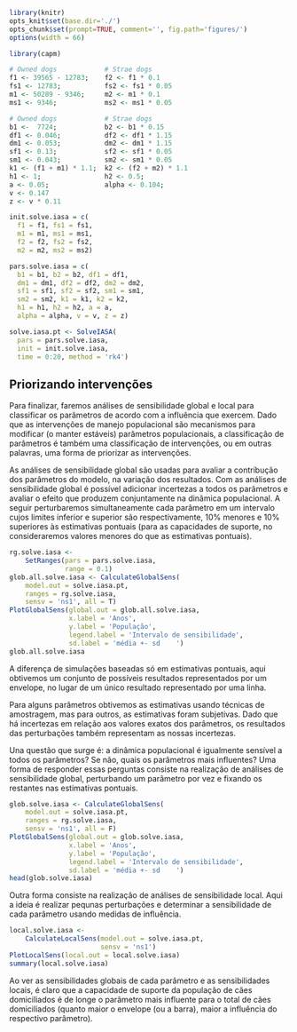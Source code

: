 ```r
library(knitr)
opts_knit$set(base.dir='./')
opts_chunk$set(prompt=TRUE, comment='', fig.path='figures/')
options(width = 66)
```

```r
library(capm)
```

```r
# Owned dogs            # Strae dogs
f1 <- 39565 - 12783;    f2 <- f1 * 0.1
fs1 <- 12783;           fs2 <- fs1 * 0.05
m1 <- 50289 - 9346;     m2 <- m1 * 0.1
ms1 <- 9346;            ms2 <- ms1 * 0.05

# Owned dogs            # Strae dogs
b1 <-  7724;            b2 <- b1 * 0.15
df1 <- 0.046;           df2 <- df1 * 1.15
dm1 <- 0.053;           dm2 <- dm1 * 1.15
sf1 <- 0.13;            sf2 <- sf1 * 0.05
sm1 <- 0.043;           sm2 <- sm1 * 0.05
k1 <- (f1 + m1) * 1.1;  k2 <- (f2 + m2) * 1.1
h1 <- 1;                h2 <- 0.5;
a <- 0.05;              alpha <- 0.104;
v <- 0.147
z <- v * 0.11

init.solve.iasa = c(
  f1 = f1, fs1 = fs1,
  m1 = m1, ms1 = ms1,
  f2 = f2, fs2 = fs2,
  m2 = m2, ms2 = ms2)

pars.solve.iasa = c(
  b1 = b1, b2 = b2, df1 = df1,
  dm1 = dm1, df2 = df2, dm2 = dm2,
  sf1 = sf1, sf2 = sf2, sm1 = sm1,
  sm2 = sm2, k1 = k1, k2 = k2,
  h1 = h1, h2 = h2, a = a,
  alpha = alpha, v = v, z = z)

solve.iasa.pt <- SolveIASA(
  pars = pars.solve.iasa,
  init = init.solve.iasa,
  time = 0:20, method = 'rk4')
```

## Priorizando intervenções

Para finalizar, faremos análises de sensibilidade global e local para classificar os parâmetros de acordo com a influência que exercem. Dado que as intervenções de manejo populacional são mecanismos para modificar (o manter estáveis) parâmetros populacionais, a classificação de parâmetros é também uma classificação de intervenções, ou em outras palavras, uma forma de priorizar as intervenções.

As análises de sensibilidade global são usadas para avaliar a contribução dos parâmetros do modelo, na variação dos resultados. Com as análises de sensibilidade global é possível adicionar incertezas a todos os parâmetros e avaliar o efeito que produzem conjuntamente na dinâmica populacional. A seguir perturbaremos simultaneamente cada parâmetro em um intervalo cujos limites inferior e superior são respectivamente, 10% menores e 10% superiores às estimativas pontuais (para as capacidades de suporte, no consideraremos valores menores do que as estimativas pontuais).

```r
rg.solve.iasa <-
    SetRanges(pars = pars.solve.iasa,
              range = 0.1)
glob.all.solve.iasa <- CalculateGlobalSens(
    model.out = solve.iasa.pt,
    ranges = rg.solve.iasa,
    sensv = 'ns1', all = T)
PlotGlobalSens(global.out = glob.all.solve.iasa,
               x.label = 'Anos',
               y.label = 'População',
               legend.label = 'Intervalo de sensibilidade',
               sd.label = 'média +- sd    ')
glob.all.solve.iasa
```

A diferença de simulações baseadas só em estimativas pontuais, aqui obtivemos um conjunto de possíveis resultados representados por um envelope, no lugar de um único resultado representado por uma linha.  

Para alguns parâmetros obtivemos as estimativas usando técnicas de amostragem, mas para outros, as estimativas foram subjetivas. Dado que há incertezas em relação aos valores exatos dos parâmetros, os resultados das perturbações também representam as nossas incertezas.  

Una questão que surge é: a dinâmica populacional é igualmente sensível a todos os parâmetros? Se não, quais os parâmetros mais influentes? Uma forma de responder essas perguntas consiste na realização de análises de sensibilidade global, perturbando um parâmetro por vez e fixando os restantes nas estimativas pontuais.

```r
glob.solve.iasa <- CalculateGlobalSens(
    model.out = solve.iasa.pt,
    ranges = rg.solve.iasa,
    sensv = 'ns1', all = F)
PlotGlobalSens(global.out = glob.solve.iasa,
               x.label = 'Anos',
               y.label = 'População',
               legend.label = 'Intervalo de sensibilidade',
               sd.label = 'média +- sd    ')
head(glob.solve.iasa)
```

Outra forma consiste na realização de análises de sensibilidade local. Aqui a ideia é realizar pequnas perturbações e determinar a sensibilidade de cada parâmetro usando medidas de influência.

```r
local.solve.iasa <-
    CalculateLocalSens(model.out = solve.iasa.pt,
                       sensv = 'ns1')
PlotLocalSens(local.out = local.solve.iasa)
summary(local.solve.iasa)
```

Ao ver as sensibilidades globais de cada parâmetro e as sensibilidades locais, é claro que a capacidade de suporte da população de cães domiciliados é de longe o parâmetro mais influente para o total de cães domiciliados (quanto maior o envelope (ou a barra), maior a influência do respectivo parâmetro).